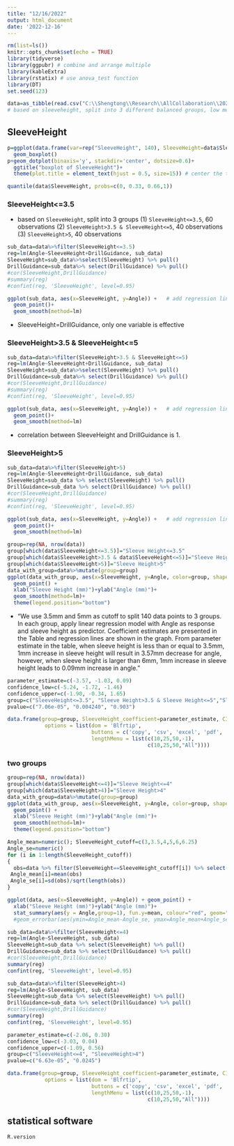 ```yaml
---
title: "12/16/2022"
output: html_document
date: '2022-12-16'
---
```


```r
rm(list=ls())
knitr::opts_chunk$set(echo = TRUE)
library(tidyverse)
library(ggpubr) # combine and arrange multiple 
library(kableExtra)
library(rstatix) # use anova_test function 
library(DT)
set.seed(123)
```

```r
data=as_tibble(read.csv("C:\\Shengtong\\Research\\AllCollaboration\\2022\\202212\\Arndt\\Trueness_CompareStudies_2022_ALL DATA.csv", header=T))
# based on sleeveheight, split into 3 different balanced groups, low mediam, high, and then for each group, regress angle to sleeveheight and drillguidance   
```


## SleeveHeight


```r
  

p=ggplot(data.frame(var=rep("SleeveHeight", 140), SleeveHeight=data$SleeveHeight), aes(x=var, y=SleeveHeight))+
  geom_boxplot()
p+geom_dotplot(binaxis='y', stackdir='center', dotsize=0.6)+
  ggtitle("boxplot of SleeveHeight")+
  theme(plot.title = element_text(hjust = 0.5, size=15)) # center the title

quantile(data$SleeveHeight, probs=c(0, 0.33, 0.66,1))
```
### SleeveHeight<=3.5

* based on `SleeveHeight`, split into 3 groups (1) `SleeveHeight<=3.5`, 60 observations (2) `SleeveHeight>3.5 & SleeveHeight<=5`, 40 observations (3) `SleeveHeight>5`, 40 observations 


```r
sub_data=data%>%filter(SleeveHeight<=3.5)
reg=lm(Angle~SleeveHeight+DrillGuidance, sub_data)
SleeveHeight=sub_data%>%select(SleeveHeight) %>% pull()
DrillGuidance=sub_data%>% select(DrillGuidance) %>% pull()
#cor(SleeveHeight,DrillGuidance)
#summary(reg)
#confint(reg, 'SleeveHeight', level=0.95)

ggplot(sub_data, aes(x=SleeveHeight, y=Angle)) +   # add regression line 
  geom_point()+
  geom_smooth(method=lm)

```


* SleeveHeight=DrillGuidance, only one variable is effective 



### SleeveHeight>3.5 & SleeveHeight<=5

```r
sub_data=data%>%filter(SleeveHeight>3.5 & SleeveHeight<=5)
reg=lm(Angle~SleeveHeight+DrillGuidance, sub_data)
SleeveHeight=sub_data%>%select(SleeveHeight) %>% pull()
DrillGuidance=sub_data%>% select(DrillGuidance) %>% pull()
#cor(SleeveHeight,DrillGuidance)
#summary(reg)
#confint(reg, 'SleeveHeight', level=0.95)

ggplot(sub_data, aes(x=SleeveHeight, y=Angle)) +   # add regression line 
  geom_point()+
  geom_smooth(method=lm)
```

* correlation between SleeveHeight and DrillGuidance is 1. 

### SleeveHeight>5 

```r
sub_data=data%>%filter(SleeveHeight>5)
reg=lm(Angle~SleeveHeight+DrillGuidance, sub_data)
SleeveHeight=sub_data %>% select(SleeveHeight) %>% pull()
DrillGuidance=sub_data %>% select(DrillGuidance) %>% pull()
#cor(SleeveHeight,DrillGuidance)
#summary(reg)
#confint(reg, 'SleeveHeight', level=0.95)

ggplot(sub_data, aes(x=SleeveHeight, y=Angle)) +   # add regression line 
  geom_point()+
  geom_smooth(method=lm)
```




```r
group=rep(NA, nrow(data))
group[which(data$SleeveHeight<=3.5)]="Sleeve Height<=3.5"
group[which(data$SleeveHeight>3.5 & data$SleeveHeight<=5)]="Sleeve Height>3.5 & Sleeve Height<=5"
group[which(data$SleeveHeight>5)]="Sleeve Height>5"
data_with_group=data%>%mutate(group=group)
ggplot(data_with_group, aes(x=SleeveHeight, y=Angle, color=group, shape=group)) +
  geom_point() + 
  xlab("Sleeve Height (mm)")+ylab("Angle (mm)")+
  geom_smooth(method=lm)+
  theme(legend.position="bottom")
```

* "We use 3.5mm and 5mm as cutoff to split 140 data points to 3 groups. In each group, apply linear regression model with Angle as response and sleeve height as predictor. Coefficient estimates are presented in the Table and regression lines are shown in the graph. From parameter estimate in the table, when sleeve height is less than or equal to 3.5mm, 1mm increase in sleeve height will result in 3.57mm decrease for angle, however, when sleeve height is larger than 6mm, 1mm increase in sleeve height leads to 0.09mm increase in angle.  "


```r
parameter_estimate=c(-3.57, -1.03, 0.09)
confidence_low=c(-5.24, -1.72, -1.46)
confidence_upper=c(-1.90, -0.34, 1.65)
group=c("SleeveHeight<=3.5", "Sleeve Height>3.5 & Sleeve Height<=5","Sleeve Height>5")
pvalue=c("7.06e-05", "0.004240", "0.903")

data.frame(group=group, SleeveHeight_coefficient=parameter_estimate, CI_low=confidence_low, CI_upper=confidence_upper, pvalue=pvalue) %>% datatable(extensions = 'Buttons',
            options = list(dom = 'Blfrtip',
                           buttons = c('copy', 'csv', 'excel', 'pdf', 'print'),
                           lengthMenu = list(c(10,25,50,-1),
                                             c(10,25,50,"All"))))

```


### two groups 


```r
group=rep(NA, nrow(data))
group[which(data$SleeveHeight<=4)]="Sleeve Height<=4"
group[which(data$SleeveHeight>4)]="Sleeve Height>4"
data_with_group=data%>%mutate(group=group)
ggplot(data_with_group, aes(x=SleeveHeight, y=Angle, color=group, shape=group)) +
  geom_point() + 
  xlab("Sleeve Height (mm)")+ylab("Angle (mm)")+
  geom_smooth(method=lm)+
  theme(legend.position="bottom")
```

```r
Angle_mean=numeric(); SleeveHeight_cutoff=c(3,3.5,4,5,6,6.25)
Angle_se=numeric()
for (i in 1:length(SleeveHeight_cutoff))
{
  obs=data %>% filter(SleeveHeight==SleeveHeight_cutoff[i]) %>% select(Angle) %>% pull()
 Angle_mean[i]=mean(obs)
 Angle_se[i]=sd(obs)/sqrt(length(obs))
}

ggplot(data, aes(x=SleeveHeight, y=Angle)) + geom_point() +
  xlab("Sleeve Height (mm)")+ylab("Angle (mm)")+
  stat_summary(aes(y = Angle,group=1), fun.y=mean, colour="red", geom="line",group=1)#+
  #geom_errorbar(aes(ymin=Angle_mean-Angle_se, ymax=Angle_mean+Angle_se), width=.1)
```


```r
sub_data=data%>%filter(SleeveHeight<=4)
reg=lm(Angle~SleeveHeight, sub_data)
SleeveHeight=sub_data %>% select(SleeveHeight) %>% pull()
DrillGuidance=sub_data %>% select(DrillGuidance) %>% pull()
#cor(SleeveHeight,DrillGuidance)
summary(reg)
confint(reg, 'SleeveHeight', level=0.95)
```


```r
sub_data=data%>%filter(SleeveHeight>4)
reg=lm(Angle~SleeveHeight, sub_data)
SleeveHeight=sub_data %>% select(SleeveHeight) %>% pull()
DrillGuidance=sub_data %>% select(DrillGuidance) %>% pull()
#cor(SleeveHeight,DrillGuidance)
summary(reg)
confint(reg, 'SleeveHeight', level=0.95)
```



```r
parameter_estimate=c(-2.06, 0.30)
confidence_low=c(-3.03, 0.04)
confidence_upper=c(-1.09, 0.56)
group=c("SleeveHeight<=4", "SleeveHeight>4")
pvalue=c("6.63e-05", "0.0245")

data.frame(group=group, SleeveHeight_coefficient=parameter_estimate, CI_low=confidence_low, CI_upper=confidence_upper, pvalue=pvalue) %>% datatable(extensions = 'Buttons',
            options = list(dom = 'Blfrtip',
                           buttons = c('copy', 'csv', 'excel', 'pdf', 'print'),
                           lengthMenu = list(c(10,25,50,-1),
                                             c(10,25,50,"All"))))

```

## statistical software 

```r
R.version
```